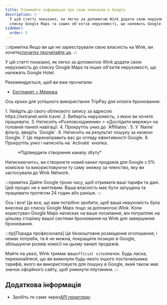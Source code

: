 ```yaml
---
title: Отримайте інформацію про свою компанію в Google
description: >-
  У цій статті показано, як легко за допомогою Wink додати свою нерухомість до
  списку Google Maps та інших об'єктів нерухомості, що належать Google Hotel.
sidebar:
  order: 5
---
```


:::примітка
Якщо ви ще не зареєстрували свою власність на Wink, ви хочете[спочатку прочитайте це](/extranet/what-is-extranet).
:::

У цій статті показано, як легко за допомогою Wink додати свою нерухомість до списку Google Maps та інших об'єктів нерухомості, що належать Google Hotel.

Рекомендується, щоб ви вже прочитали:

* [Екстранет > Мережа](/extranet/network/).

Ось кроки для успішного використання TripPay для оплати бронювання:

<Steps>
  1. Увійдіть до свого облікового запису за адресою https://extranet.wink.travel.
  2. Виберіть нерухомість, з якою ви хочете працювати.
  3. Натисніть «Розповсюдження» > «Дослідити мережу» на головній панелі навігації.
  4. Прокрутіть униз до `Affiliates`.
  5. У `Name` фільтр, введіть `Google`.
  6. Натисніть на результат пошуку за назвою Google.
  7. Це перенаправить вас до огляду ефективності Google.
  8. Прокрутіть униз і натисніть на `Activate` кнопка.
</Steps>


<figure>
  <CloudinaryImage width="700" height="404" resize="scale" quality="best" alt="Створити канал збуту" src="academy/create-sales-channel" errorImage="noimage_opaque_nyrtl0.png" />

  <figcaption>*Підтвердити створення каналу збуту*</figcaption>
</figure>


Натискаючи`Yes`, ви створюєте новий канал продажів для Google з 0% комісією та використовуючи ту саму знижку за членство, яку ви застосували до Wink Network.

:::примітка
Дайте Google трохи часу, щоб отримати ваші тарифи та дані. Цей процес не є миттєвим. Ваша власність має бути запущена та працювати протягом 24 годин або раніше.
:::

Ось і все! Це все, що вам потрібно зробити, щоб ваша нерухомість була внесена до списку Google Maps тощо за допомогою Wink. Коли користувач Google Maps натискає на ваше посилання, він потрапляє на цільову сторінку вашої системи бронювання на Wink для завершення бронювання.

:::tip\[Порада професіонала]
Це безкоштовне розміщення оголошення, і немає потреби, та й не можна, покращити позицію в Google, збільшуючи розмір комісії на цьому каналі продажів.

Майте на увазі, Wink тримає ваш`official site`значок. Будь ласка, переконайтеся, що ви вимкнули будь-якого іншого постачальника тарифів, якого ви використовуєте для пошуку в Google, який також має значок офіційного сайту, щоб уникнути плутанини.
:::

## Додаткова інформація

* Зробіть те саме через[API перегляду](/developers/apis/#distribution-api)


